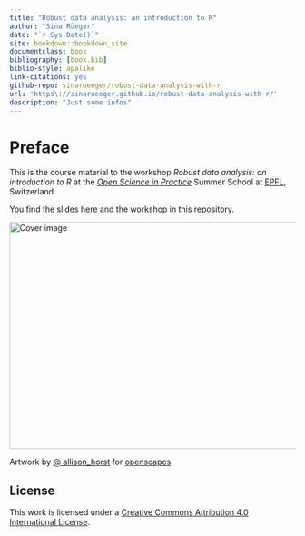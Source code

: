 ```yaml
--- 
title: "Robust data analysis: an introduction to R"
author: "Sina Rüeger"
date: "`r Sys.Date()`"
site: bookdown::bookdown_site
documentclass: book
bibliography: [book.bib]
biblio-style: apalike
link-citations: yes
github-repo: sinarueeger/robust-data-analysis-with-r
url: 'https\://sinarueeger.github.io/robust-data-analysis-with-r/'
description: "Just some infos"
---
```


# Preface {-}

This is the course material to the workshop _Robust data analysis: an introduction to R_ at the [_Open Science in Practice_](http://osip2019.epfl.ch/) Summer School at [EPFL](https://www.epfl.ch/en/), Switzerland. 

You find the slides [here](https://sinarueeger.github.io/robust-data-analysis-with-r/slides-robust-da.html#1) and the workshop in this [repository](https://github.com/sinarueeger/robust-data-analysis-with-r).


<div class="figure">
<img src="https://raw.githubusercontent.com/allisonhorst/stats-illustrations/master/openscapes/starwars-rey-rstats.png" width="669" height="400" alt="Cover image" />
<p class="caption">Artwork by <a href="https://github.com/allisonhorst/stats-illustrations">@ allison_horst</a> for <a href="https://www.openscapes.org/">openscapes</a></p>
</div>

## License {-}
This work is licensed under a [Creative Commons Attribution 4.0 International License](http://creativecommons.org/licenses/by-nc/4.0/).

